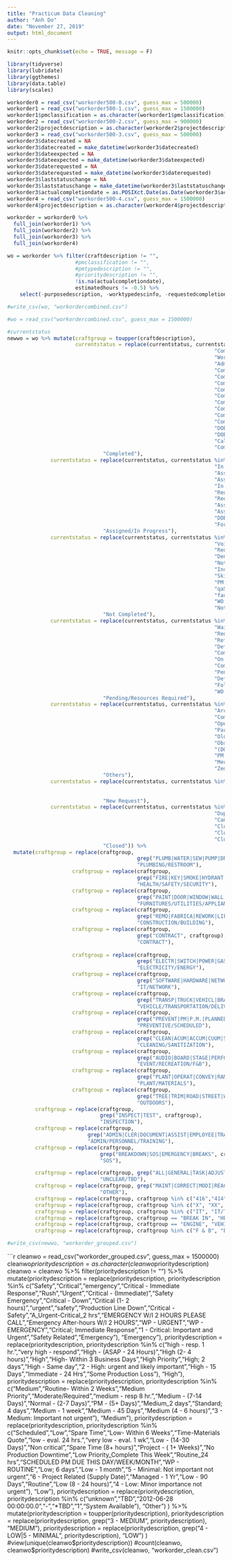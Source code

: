 ---
title: "Practicum Data Cleaning"
author: "Anh Do"
date: "November 27, 2019"
output: html_document
---

```{r setup, include=FALSE}
knitr::opts_chunk$set(echo = TRUE, message = F)
```

```{r library}
library(tidyverse)
library(lubridate)
library(ggthemes)
library(data.table)
library(scales)
```

```{r data, cache=T}
workorder0 = read_csv("workorder500-0.csv", guess_max = 500000)
workorder1 = read_csv("workorder500-1.csv", guess_max = 1500000)
workorder1$pmclassification = as.character(workorder1$pmclassification)
workorder2 = read_csv("workorder500-2.csv", guess_max = 900000)
workorder2$projectdescription = as.character(workorder2$projectdescription)
workorder3 = read_csv("workorder500-3.csv", guess_max = 500000)
workorder3$datecreated = NA
workorder3$datecreated = make_datetime(workorder3$datecreated)
workorder3$dateexpected = NA
workorder3$dateexpected = make_datetime(workorder3$dateexpected)
workorder3$daterequested = NA
workorder3$daterequested = make_datetime(workorder3$daterequested)
workorder3$laststatuschange = NA
workorder3$laststatuschange = make_datetime(workorder3$laststatuschange)
workorder3$actualcompletiondate = as.POSIXct.Date(as.Date(workorder3$actualcompletiondate, format = "%m/%d/%Y"))
workorder4 = read_csv("workorder500-4.csv", guess_max = 1500000)
workorder4$projectdescription = as.character(workorder4$projectdescription)
```

```{r filter}
workorder = workorder0 %>% 
  full_join(workorder1) %>%
  full_join(workorder2) %>%
  full_join(workorder3) %>%
  full_join(workorder4)

wo = workorder %>% filter(craftdescription != "",
                      #pmclassification != "",
                      #pmtypedescription != "",
                      #prioritydescription != "",
                      !is.na(actualcompletiondate),
                      estimatedhours != -0.5) %>%
    select(-purposedescription, -worktypedescinfo, -requestedcompletiondate, -acctid, -addressid)

#write_csv(wo, "workordercombined.csv")
```

```{r clean}
#wo = read_csv("workordercombined.csv", guess_max = 1500000)

#currentstatus
newwo = wo %>% mutate(craftgroup = toupper(craftdescription),
                      currentstatus = replace(currentstatus, currentstatus %in% c("Complete", 
                                                                   "Completed", 
                                                                   "Work Completed", 
                                                                   "Admin Completed", 
                                                                   "Completed (Certified)",
                                                                   "Completed MN-FOB", 
                                                                   "Completed MIR-FL", 
                                                                   "Completed MN-SSA", 
                                                                   "Completed - NAS CC",
                                                                   "Completed GSA-Wilkie",
                                                                   "Completed GSA-Atkins",
                                                                   "Completed WP-MFH", 
                                                                   "Completed NIH-NINDS",
                                                                   "DOE Work Completed",
                                                                   "DOE Complete QC Reviewed",
                                                                   "Callback Completed",
                                                                   "Completed GSA-Dyer"),
                               "Completed"),
              currentstatus = replace(currentstatus, currentstatus %in% c("Work In Progress", 
                                                                   "In Progress", 
                                                                   "Assigned/In Progress",
                                                                   "Assigned", 
                                                                   "In Process",
                                                                   "Request Assigned", 
                                                                   "Request Approved (MIR-FL)",
                                                                   "Assigned GSA-Wilkie",
                                                                   "Assigned WP-MFH", 
                                                                   "DOE Assigned", 
                                                                   "Forwarded"), 
                               "Assigned/In Progress"),
              currentstatus = replace(currentstatus, currentstatus %in% c("Declined", 
                                                                   "Void", 
                                                                   "Request Denied", 
                                                                   "Denied", 
                                                                   "Not Complete", 
                                                                   "Incomplete", 
                                                                   "Skipped - understaffed", 
                                                                   "PM - Skipped", 
                                                                   "qaSkipped", 
                                                                   "facSkipped", 
                                                                   "WO - Denied", 
                                                                   "Not Completed"), 
                               "Not Completed"),
              currentstatus = replace(currentstatus, currentstatus %in% c("Waiting Funding", 
                                                                   "Waiting More Information",
                                                                   "Request Pending Supervisor Review", 
                                                                   "Referred to Other Dept", 
                                                                   "Deferred",
                                                                   "Complete Pending",
                                                                   "On Hold", 
                                                                   "Complete Pending Approval", 
                                                                   "Pending",
                                                                   "Deferred Maintenance",
                                                                   "Follow-up Needed - WP-MFH",
                                                                   "WO - Deferred (IT)"),
                               "Pending/Resources Required"),
              currentstatus = replace(currentstatus, currentstatus %in% c("Down Time", 
                                                                   "Archived",
                                                                   "Complete Late",
                                                                   "Open Extended",
                                                                   "Parts on Order",
                                                                   "Old PM",
                                                                   "Obselete",
                                                                   "(DO NOT USE THIS)",
                                                                   "PM - Equipment Offline",
                                                                   "Mechanical Engineering Request", 
                                                                   "Zed"),
                               "Others"),
              currentstatus = replace(currentstatus, currentstatus %in% c("New Request", 
                                                                          "Request Approved",
                                                                          "New Work Order"), 
                               "New Request"),
              currentstatus = replace(currentstatus, currentstatus %in% c("PM - Redundant Action",
                                                                   "Duplicate Request",
                                                                   "Cancelled",
                                                                   "Closed (Duplicate)",
                                                                   "Closed (No Action)",
                                                                   "Closed Work Orders"),
                               "Closed")) %>% 
  mutate(craftgroup = replace(craftgroup, 
                                          grep("PLUMB|WATER|SEW|PUMP|DRAIN|BATH|RESTROO|FEMALE|TOILE|GREASE|GUTTER|VALVE|SINK|CULVERT|FLOW", craftgroup), 
                                          "PLUMBING/RESTROOM"),
                     craftgroup = replace(craftgroup, 
                                          grep("FIRE|KEY|SMOKE|HYDRANT|ALARM|HEALT|LOCK|SAFE|VECTOR|ENVIRONMENTAL|EH&S|ADA|SECURITY", craftgroup), 
                                          "HEALTH/SAFETY/SECURITY"),
                     craftgroup = replace(craftgroup,
                                          grep("PAINT|DOOR|WINDOW|WALL|CEIL|GATE|PHONE|HANG|CURTAIN|CARPENT|CARPET|ARMOIRE|TILE|FLOOR|STAIN|SHADE|SMELL|ROOF|EQUIP|LIGHT|BULB|MACHIN|REFRI|BATTERY|CALIB|DEVIC|APPLIANC|SUPPL|HVAC|HEAT|AIR|VENTI|TEMP|DRY|LAUNDRY|TUB|SPRAY|PEST|TV|OFFICE|FILTERS|LAMINA|MOLD|PRINT|HANDY|RACK|CLIMATE|CHILLER|SCRAP|WEAR|MIRROR|METER|PALLET|CAMERA|WOOD|1-GUESTROOM|FURNITURE|KITCHEN|ITEM|UTILIT|HUMIDITY|PARTITION", craftgroup),
                                          "FURNITURES/UTILITIES/APPLIANCES"),
                     craftgroup = replace(craftgroup, 
                                          grep("REMO|FABRICA|REWORK|LIFT|ELEVA|PILL|INSTALL|CONCRETE|RENOV|HOUSE|BUILD|ASPHALT|ASBESTOS|STRUCTURE|WELDING|METAL|PORTABLES|LINENS|MASONRY|GLAZIER|STORAGE|SPACE|CONSTRUCTION|HOUS|ARCHITECT|FACILIT|FITNESS", craftgroup),
                                          "CONSTRUCTION/BUILDING"),
                     craftgroup = replace(craftgroup,
                                          grep("CONTRACT", craftgroup),
                                          "CONTRACT"),
                     
                     craftgroup = replace(craftgroup,
                                          grep("ELECTR|SWITCH|POWER|GAS|ENERGY|FUEL|ORE|GENERAT|WIR", craftgroup),
                                          "ELECTRICITY/ENERGY"),
                     craftgroup = replace(craftgroup,
                                          grep("SOFTWARE|HARDWARE|NETWORK|INFOR|DATA|CAB|TRANSMISSION|TRUNEST|PROGRAMMING", craftgroup),
                                          "IT/NETWORK"),
                     craftgroup = replace(craftgroup,
                                          grep("TRANSP|TRUCK|VEHICL|BRAKE|EXHAUS|OIL|STEER|TIRE|COOL|HORN|MOV|PICK|TOW|FLEET|DELIVER|COURIER|RELOCA|PNEUMATIC|PNUEMATIC|TANKS|TRAVEL", craftgroup),
                                          "VEHICLE/TRANSPORTATION/DELIVERY"),
                     craftgroup = replace(craftgroup,
                                          grep("PREVENT|PM|P.M.|PLANNED|ROUTINE|PREDICT|1-SCHEDULED", craftgroup),
                                          "PREVENTIVE/SCHEDULED"),
                     craftgroup = replace(craftgroup,
                                          grep("CLEAN|ACUM|ACCUM|CUUM|SAN|TRASH|CAN|DEBRIS|RECYCL|DUMP|WAST|WASHI|CHEMICAL|NH3|BLEACH|JANITORIAL", craftgroup),
                                          "CLEANING/SANITIZATION"),
                     craftgroup = replace(craftgroup,
                                          grep("AUDIO|BOARD|STAGE|PERFORMANCE|P/A|ADVERTISEMENT|INTERCOM|SCREEN|SEAT|SET|RESTAURANT|CULINARY|FOOD|SNACK|CAFE|LUNCH|CONCESSION|HOSPITALITY", craftgroup),
                                          "EVENT/RECREATION/F&B"),
                     craftgroup = replace(craftgroup,
                                          grep("PLANT|OPERAT|CONVEY|RAMP|MECHANIC|HYDRAULIC|STEAM|BELT|MATER", craftgroup),
                                          "PLANT/MATERIALS"),
                     craftgroup = replace(craftgroup,
                                          grep("TREE|TRIM|ROAD|STREET|WALK|EXTERIOR|POOL|SIGN|OUTDOOR|LANDSCAP|GROUND|ANIM|FIELD|IRRIGATION|SPRINK|MOW|YARD|GRAS|PAV|SNOW|WEED|PARK|SALT|POTHOLE|PLASTER|FLAG|TURF|WASHOUT|VIEW|DELUGE|GRAFFITI", craftgroup),
                                          "OUTDOORS"),
         craftgroup = replace(craftgroup, 
                              grep("INSPECT|TEST", craftgroup), 
                              "INSPECTION"),
         craftgroup = replace(craftgroup, 
                          grep("ADMIN|CLER|DOCUMENT|ASSIST|EMPLOYEE|TRAIN|PERSONNEL|LABOR|COMPLIANCE|CERTI|WARR|RESE|MEET|AUDIT", craftgroup), 
                          "ADMIN/PERSONNEL/TRAINING"),
         craftgroup = replace(craftgroup, 
                              grep("BREAKDOWN|SOS|EMERGENCY|BREAKS", craftgroup), 
                              "SOS"),

         craftgroup = replace(craftgroup, grep("ALL|GENERAL|TASK|ADJUSTMENT|REQUEST|SPECIAL|CUSTOMER|EMPTY|GRADING|PROJECT|CHRISTMAS|BLEND|PROPERTY|FEMCO|CA|QUOTES|TOUR|STANDING|CALL|JAMS|ASSOC|TBD|NOT|RIGHT|SAMPLE|RECORD|OPPORTUNITY|FIX|KAIZEN|5TH|POLICE|TURN|UNIFORM|PERMIT", craftgroup), 
                              "UNCLEAR/TBD"),
         craftgroup = replace(craftgroup, grep("MAINT|CORRECT|MODI|REACT|DAMAGE|ORDER|ESTIMATE|OTHER|REFINISH|INQU|REPLACE|TIME|SURPLUS|DOWN|ACTION|UPDATE|IMPROVE|RISK|SUSPENSION|ENGINEERING|MISC|CA|5S|SERVICE|CUSTODI|NURSE", craftgroup), 
                              "OTHER"),
         craftgroup = replace(craftgroup, craftgroup %in% c("416","414","855","752","736","562","657","441","814","826","861","901","904","906","912","735","734","737","759","821","822","816","833","829","455","545","655","825","529","522","622","854","628","405","401","418","426","429", "416", "414"), "CODES"),
         craftgroup = replace(craftgroup, craftgroup %in% c("X", "XX", "?"), "UNCLEAR/TBD"),
         craftgroup = replace(craftgroup, craftgroup %in% c("IT", "IT/TECHNOLOGY"), "IT/NETWORK"),
         craftgroup = replace(craftgroup, craftgroup == "BREAK IN", "HEALTH/SAFETY/SECURITY"),
         craftgroup = replace(craftgroup, craftgroup == "ENGINE", "VEHICLE/TRANSPORTATION/DELIVERY"),
         craftgroup = replace(craftgroup, craftgroup %in% c("F & B", "BEC EVENT", "EVENT - AFTER HOURS", "EVENT", "EVENTS", "RECREATION", "SOUND SYSTEM"), "EVENT/RECREATION/F&B"))

#write_csv(newwo, "workorder_grouped.csv")
```
```{r prioritydesc}
cleanwo = read_csv("workorder_grouped.csv", guess_max = 1500000)
cleanwo$prioritydescription = as.character(cleanwo$prioritydescription)
cleanwo = cleanwo %>% 
  filter(prioritydescription != "") %>%
  mutate(prioritydescription = replace(prioritydescription, prioritydescription %in% 
                                                      c("Safety","Critical","emergency","Critical - Immediate Response","Rush","Urgent","Critical - (Immediate)","Safety Emergency","Critical - Down","Critical (1- 2 hours)","urgent","safety","Production Line Down","Critical - Safety","A_Urgent-Critical_2 hrs","EMERGENCY W/I 2 HOURS PLEASE CALL","Emergency After-hours W/I 2 HOURS","WP - URGENT","WP - EMERGENCY","Critical; Immediate Response","1 - Critical: Important and Urgent","Safety Related","Emergency"), 
                                                      "Emergency"),
                         prioritydescription = replace(prioritydescription,
                                                       prioritydescription %in% c("high - resp. 1 hr.","very high - respond","High - (ASAP - 24 Hours)","High (2- 4 hours)","High","High- Within 3 Business Days","High Priority","High; 2 days","High - Same day","2 - High: urgent and likely important","High - 15 Days","Immediate - 24 Hrs","Some Production Loss"),
                                                      "High"),
                         prioritydescription = replace(prioritydescription, 
                                                       prioritydescription %in% c("Medium","Routine- Within 2 Weeks","Medium Priority","Moderate/Required","medium - resp 8 hr.","Medium - (7-14 Days)","Normal - (2-7 Days)","PM - (5+ Days)","Medium_2 days","Standard; 4 days","Medium - 1 week","Medium - 45 Days","Medium (4 - 6 hours)","3 - Medium: Important not urgent"),
                                                      "Medium"),
                         prioritydescription = replace(prioritydescription, 
                                                       prioritydescription %in% c("Scheduled","Low","Spare Time","Low- Within 6 Weeks","Time-Materials Quote","low - eval. 24 hrs.","very low - eval. 1 wk","Low - (14-30 Days)","Non critical","Spare Time (8+ hours)","Project - ( 1+ Weeks)","No Production Downtime","Low Priority_Complete This Week","Routine_24 hrs","SCHEDULED PM DUE THIS DAY/WEEK/MONTH","WP - ROUTINE","Low; 6 days","Low - 1 month","5 - Minimal: Not important not urgent","6 - Project Related (Supply Date)","Managed - 1 Yr","Low - 90 Days","Routine","Low (8 - 24 hours)","4 - Low: Minor importance not urgent"),
                                                      "Low"),
                         prioritydescription = replace(prioritydescription, 
                                                       prioritydescription %in% c("unknown","TBD","2012-06-28 00:00:00.0","-","*TBD","1","System Available"),
                                                       "Other")
                          ) %>% 
  mutate(prioritydescription = toupper(prioritydescription),
         prioritydescription = replace(prioritydescription, grep("3 - MEDIUM", prioritydescription), "MEDIUM"),
         prioritydescription = replace(prioritydescription, grep("4 - LOW|5 - MINIMAL", prioritydescription), "LOW")
         )
#view(unique(cleanwo$prioritydescription))
#count(cleanwo, cleanwo$prioritydescription)
#write_csv(cleanwo, "workorder_clean.csv")
